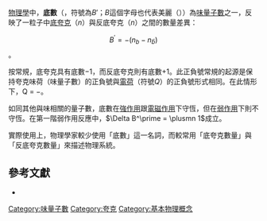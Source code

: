 {{otheruses|底數}}
{{NoteTA|G1=Physics}}
{{Flavour quantum numbers}}
[[物理學|物理學]]中，'''底數'''（{{lang-en|bottomness}}，符號為''B''′；''B''這個字母也代表美麗（{{lang|en|beauty}}）{{citation needed|date=2015-05-24}}）為[[味量子數|味量子數]]之一，反映了一粒子中[[底夸克|底夸克]]（''n''<sub>{{SubatomicParticle|Bottom quark}}</sub>）與反底夸克（''n''<sub>{{SubatomicParticle|Bottom antiquark}}</sub>）之間的數量差異：
:<math> B^\prime = -(n_b - n_{\bar b})</math>。

按常規，底夸克具有底數−1，而反底夸克則有底數+1。此正負號常規的起源是保持夸克味荷（味量子數）的正負號與[[電荷|電荷]]（符號''Q''）的正負號形式相同。在此情形下，Q = −{{frac|1|3}}。

如同其他與味相關的量子數，底數在[[強作用|強作用]]跟[[電磁作用|電磁作用]]下守恆，但在[[弱作用|弱作用]]下則不守恆。在第一階弱作用反應中，<math>\Delta B^\prime = \plusmn 1</math>成立。

實際使用上，物理學家較少使用「底數」這一名詞，而較常用「底夸克數量」與「反底夸克數量」來描述物理系統。

== 參考文獻 ==
* {{cite arxiv
 |last1=Anchordoqui  |first1=L.
 |last2=Halzen |first2=F.
 |year=2009
 |title=Lessons in Particle Physics
 |eprint=0906.1271
 |class=physics.ed-ph
}}

[[Category:味量子數|Category:味量子數]]
[[Category:夸克|Category:夸克]]
[[Category:基本物理概念|Category:基本物理概念]]

{{Physics-stub}}
